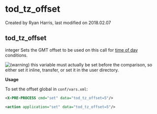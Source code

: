 
# tod_tz_offset 

 Created by  Ryan Harris, last modified on 2018.02.07

## tod_tz_offset

integer Sets the GMT offset to be used on this call for [time of day](../FreeSWITCH-Explained/Dialplan/Time-of-Day-and-Holiday-Routing_6586868.mdx#about) conditions.

![(warning)](/images/icons/emoticons/warning.svg) this variable must actually be set before the comparison, so either set it inline, transfer, or set it in the user directory.

**Usage**

To set the offset global in `conf/vars.xml`:

```xml
<X-PRE-PROCESS cmd="set" data="tod_tz_offset=5"/>
```

```xml
<action application="set" data="tod_tz_offset=5"/>
```


